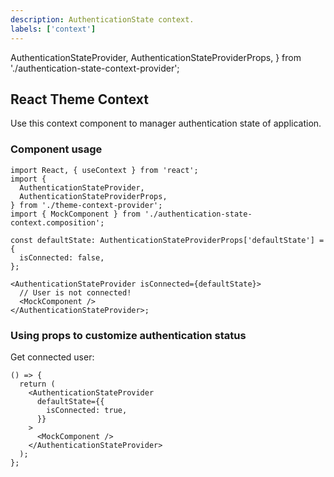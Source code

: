 ```yaml
---
description: AuthenticationState context.
labels: ['context']
---
```


  AuthenticationStateProvider,
  AuthenticationStateProviderProps,
} from './authentication-state-context-provider';

## React Theme Context

Use this context component to manager authentication state of application.

### Component usage

```tsx
import React, { useContext } from 'react';
import {
  AuthenticationStateProvider,
  AuthenticationStateProviderProps,
} from './theme-context-provider';
import { MockComponent } from './authentication-state-context.composition';

const defaultState: AuthenticationStateProviderProps['defaultState'] = {
  isConnected: false,
};

<AuthenticationStateProvider isConnected={defaultState}>
  // User is not connected!
  <MockComponent />
</AuthenticationStateProvider>;
```

### Using props to customize authentication status

Get connected user:

```tsx live
() => {
  return (
    <AuthenticationStateProvider
      defaultState={{
        isConnected: true,
      }}
    >
      <MockComponent />
    </AuthenticationStateProvider>
  );
};
```
